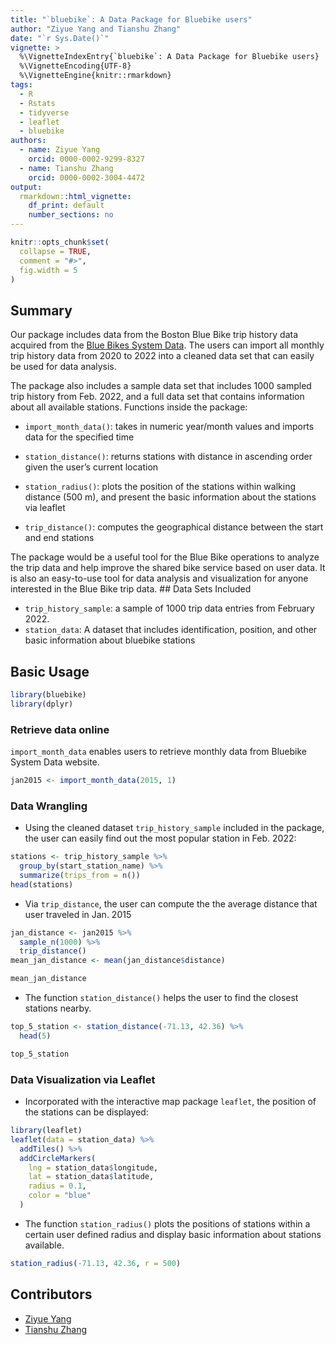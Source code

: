 ```yaml
---
title: "`bluebike`: A Data Package for Bluebike users"
author: "Ziyue Yang and Tianshu Zhang"
date: "`r Sys.Date()`"
vignette: >
  %\VignetteIndexEntry{`bluebike`: A Data Package for Bluebike users}
  %\VignetteEncoding{UTF-8}
  %\VignetteEngine{knitr::rmarkdown}
tags:
  - R
  - Rstats
  - tidyverse
  - leaflet
  - bluebike
authors:
  - name: Ziyue Yang
    orcid: 0000-0002-9299-8327
  - name: Tianshu Zhang
    orcid: 0000-0002-3004-4472
output:
  rmarkdown::html_vignette:
    df_print: default
    number_sections: no
---
```

```r
knitr::opts_chunk$set(
  collapse = TRUE,
  comment = "#>",
  fig.width = 5
)
```

## Summary

Our package includes data from the Boston Blue Bike trip history data acquired from the [Blue Bikes System Data](https://www.bluebikes.com/system-data). The users can import all monthly trip history data from 2020 to 2022 into a cleaned data set that can easily be used for data analysis. \
  
The package also includes a sample data set that includes 1000 sampled trip history from Feb. 2022, and a full data set that contains information about all available stations. 
  Functions inside the package:\
  
- `import_month_data()`: takes in numeric year/month values and imports data for the specified time\

- `station_distance()`: returns stations with distance in ascending order given the user's current location\

- `station_radius()`: plots the position of the stations within walking distance (500 m), and present the basic information about the stations via leaflet\

- `trip_distance()`: computes the geographical distance between the start and end stations\ 


The package would be a useful tool for the Blue Bike operations to analyze the trip data and help improve the shared bike service based on user data. It is also an easy-to-use tool for data analysis and visualization for anyone interested in the Blue Bike trip data.
## Data Sets Included

- `trip_history_sample`: a sample of 1000 trip data entries from February 2022.
- `station_data`: A dataset that includes identification, position, and other basic information about bluebike stations

## Basic Usage

```r
library(bluebike)
library(dplyr)
```

### Retrieve data online

`import_month_data` enables users to retrieve monthly data from Bluebike System Data website.
```r
jan2015 <- import_month_data(2015, 1)
```

### Data Wrangling

- Using the cleaned dataset `trip_history_sample` included in the package, the user can easily find out the most popular station in Feb. 2022:

```r
stations <- trip_history_sample %>%
  group_by(start_station_name) %>%
  summarize(trips_from = n())
head(stations)
```


- Via `trip_distance`, the user can compute the the average distance that user traveled in Jan. 2015
```r
jan_distance <- jan2015 %>%
  sample_n(1000) %>%
  trip_distance()
mean_jan_distance <- mean(jan_distance$distance)

mean_jan_distance
```


- The function `station_distance()` helps the user to find the closest stations nearby. 
```r
top_5_station <- station_distance(-71.13, 42.36) %>%
  head(5)

top_5_station
```

### Data Visualization via Leaflet

- Incorporated with the interactive map package `leaflet`, the position of the stations can be displayed:



```r
library(leaflet)
leaflet(data = station_data) %>%
  addTiles() %>%
  addCircleMarkers(
    lng = station_data$longitude,
    lat = station_data$latitude,
    radius = 0.1,
    color = "blue"
  )
```


- The function `station_radius()` plots the positions of stations within a certain user defined radius and display basic information about stations available. 

```r
station_radius(-71.13, 42.36, r = 500)
```


## Contributors

-   [Ziyue Yang](https://github.com/zyang2k)
-   [Tianshu Zhang](https://github.com/tianshu-zhang)
